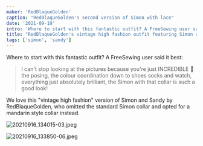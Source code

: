 ```yaml
---
maker: 'RedBlaqueGolden'
caption: "RedBlaqueGolden's second version of Simon with lace"
date: '2021-09-19'
intro: 'Where to start with this fantastic outfit? A FreeSewing user said it best:'
title: "RedBlaqueGolden's vintage high fashion outfit featuring Simon and Sandy"
tags: ['simon', 'sandy']
---
```


<!-- truncate -->

Where to start with this fantastic outfit? A FreeSewing user said it best:

> I can't stop looking at the pictures because you're just INCREDIBLE :star_struck: the posing, the colour coordination down to shoes socks and watch, everything just absolutely brilliant, the Simon with that collar is such a good look!

We love this "vintage high fashion" version of Simon and Sandy by RedBlaqueGolden, who omitted the standard Simon collar and opted for a mandarin style collar instead.

![20210916_134015-03.jpeg](https://posts.freesewing.org/uploads/20210916_134015_03_29d2680a46.jpeg)

![20210916_133850-06.jpeg](https://posts.freesewing.org/uploads/20210916_133850_06_3b97cd8fb4.jpeg)
